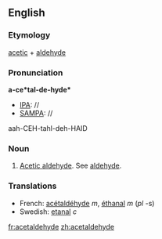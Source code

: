 ==English==
===Etymology===
[[acetic]] + [[aldehyde]]
===Pronunciation===
'''a-ce*tal-de-hyde*'''
*[[IPA]]: //
*[[SAMPA]]: //
aah-CEH-tahl-deh-HAID
===Noun===
#[[Acetic aldehyde]]. See [[aldehyde]].
===Translations===
*French: [[acétaldéhyde]] ''m'', [[éthanal]] ''m'' (''pl'' -s)
*Swedish: [[etanal]] ''c''

[[fr:acetaldehyde]]
[[zh:acetaldehyde]]
